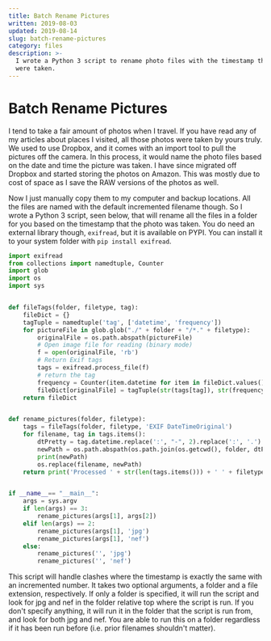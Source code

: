 ```yaml
---
title: Batch Rename Pictures
written: 2019-08-03
updated: 2019-08-14
slug: batch-rename-pictures
category: files
description: >-
  I wrote a Python 3 script to rename photo files with the timestamp that they
  were taken.
---
```


# Batch Rename Pictures

I tend to take a fair amount of photos when I travel. If you have read any of my articles about places I visited, all those photos were taken by yours truly. We used to use Dropbox, and it comes with an import tool to pull the pictures off the camera. In this process, it would name the photo files based on the date and time the picture was taken. I have since migrated off Dropbox and started storing the photos on Amazon. This was mostly due to cost of space as I save the RAW versions of the photos as well.

Now I just manually copy them to my computer and backup locations. All the files are named with the default incremented filename though. So I wrote a Python 3 script, seen below, that will rename all the files in a folder for you based on the timestamp that the photo was taken. You do need an external library though, `exifread`, but it is available on PYPI. You can install it to your system folder with `pip install exifread`.

```python
import exifread
from collections import namedtuple, Counter
import glob
import os
import sys


def fileTags(folder, filetype, tag):
    fileDict = {}
    tagTuple = namedtuple('tag', ['datetime', 'frequency'])
    for pictureFile in glob.glob("./" + folder + "/*." + filetype):
        originalFile = os.path.abspath(pictureFile)
        # Open image file for reading (binary mode)
        f = open(originalFile, 'rb')
        # Return Exif tags
        tags = exifread.process_file(f)
        # return the tag
        frequency = Counter(item.datetime for item in fileDict.values())
        fileDict[originalFile] = tagTuple(str(tags[tag]), str(frequency[str(tags[tag])]))
    return fileDict


def rename_pictures(folder, filetype):
    tags = fileTags(folder, filetype, 'EXIF DateTimeOriginal')
    for filename, tag in tags.items():
        dtPretty = tag.datetime.replace(':', "-", 2).replace(':', '.')
        newPath = os.path.abspath(os.path.join(os.getcwd(), folder, dtPretty + '.' + tag.frequency + '.' + filetype))
        print(newPath)
        os.replace(filename, newPath)
    return print('Processed ' + str(len(tags.items())) + ' ' + filetype + ' files.')


if __name__== "__main__":
    args = sys.argv
    if len(args) == 3:
        rename_pictures(args[1], args[2])
    elif len(args) == 2:
        rename_pictures(args[1], 'jpg')
        rename_pictures(args[1], 'nef')
    else:
        rename_pictures('', 'jpg')
        rename_pictures('', 'nef')

```

This script will handle clashes where the timestamp is exactly the same with an incremented number. It takes two optional arguments, a folder and a file extension, respectively. If only a folder is specified, it will run the script and look for jpg and nef in the folder relative top where the script is run. If you don't specify anything, it will run it in the folder that the script is run from, and look for both jpg and nef. You are able to run this on a folder regardless if it has been run before (i.e. prior filenames shouldn't matter).
